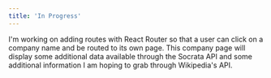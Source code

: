 ```yaml
---
title: 'In Progress'
---
```


I'm working on adding routes with React Router so that a user can click on a company name and be routed to its own page. This company page will display some additional data available through the Socrata API and some additional information I am hoping to grab through Wikipedia's API.
